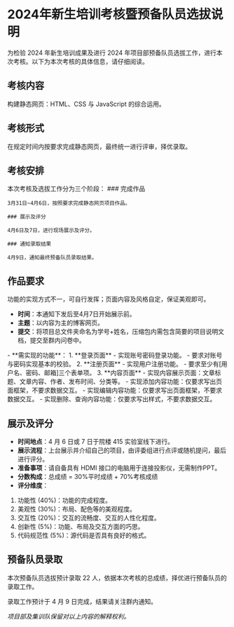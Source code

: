 
# 2024年新生培训考核暨预备队员选拔说明

为检验 2024 年新生培训成果及进行 2024 年项目部预备队员选拔工作，进行本次考核。以下为本次考核的具体信息，请仔细阅读。

## 考核内容
构建静态网页：HTML、CSS 与 JavaScript 的综合运用。
## 考核形式
在规定时间内按要求完成静态网页，最终统一进行评审，择优录取。
## 考核安排
本次考核及选拔工作分为三个阶段：
<Steps>
    ### 完成作品

    3月31日~4月6日，按照要求完成静态网页项目作品。

    ### 展示及评分

    4月6日及7日，进行现场展示及评分。

    ### 通知录取结果

    4月9日，通知最终预备队员录取结果。
</Steps>

## 作品要求
<Callout type="info" emoji="⚠️">
    功能的实现方式不一，可自行发挥；页面内容及风格自定，保证美观即可。
</Callout>

- **时间**：本通知下发后至4月7日开始展示前。
- **主题**：以内容为主的博客网页。
- **提交**：将项目总文件夹命名为学号+姓名，压缩包内需包含简要的项目说明文档，提交至群内问卷中。
<FileTree>
    <FileTree.Folder name="项目总文件夹(例子)" defaultOpen>
        <FileTree.File name="index.html"/>
        <FileTree.File name="style.css"/>
        <FileTree.File name="script.js"/>
        <FileTree.Folder name="imgs" defaultOpen>
            <FileTree.File name="banner.jpg"/>
            <FileTree.File name="bg.png"/>
        </FileTree.Folder>
    </FileTree.Folder>
</FileTree>
- **需实现的功能**：
1. **登录页面**
  - 实现账号密码登录功能。
  - 要求对账号与密码实现基本的校验。
2. **注册页面**
  - 实现用户注册功能。
  - 要求至少有[用户名、密码、邮箱]三个表单项。
3. **内容页面**
  - 实现内容展示页面：文章标题、文章内容、作者、发布时间、分类等。
  - 实现添加内容功能：仅要求写出页面框架，不要求数据交互。
  - 实现编辑内容功能：仅要求写出页面框架，不要求数据交互。
  - 实现删除、查询内容功能：仅要求写出样式，不要求数据交互。

## 展示及评分

- **时间地点**：4 月 6 日或 7 日于院楼 415 实验室线下进行。
- **展示流程**：上台展示并介绍自己的项目，由评委组进行点评或随机提问，最后进行评分。
- **准备事项**：请自备具有 HDMI 接口的电脑用于连接投影仪，无需制作PPT。
- **分数构成**：总成绩 = 30%平时成绩 + 70%考核成绩
- **评分维度**：
1. 功能性 (40%)：功能的完成程度。
2. 美观性 (30%)：布局、配色等的美观程度。
3. 交互性 (20%)：交互的流畅度、交互的人性化程度。
4. 创新性 (5%)：功能、布局及交互方面的巧思。
5. 代码规范性 (5%)：源代码是否具有良好的格式。


## 预备队员录取
本次预备队员选拔预计录取 22 人，依据本次考核的总成绩，择优进行预备队员的录取工作。

录取工作预计于 4 月 9 日完成，结果请关注群内通知。

*项目部及集训队保留对以上内容的解释权利。*
